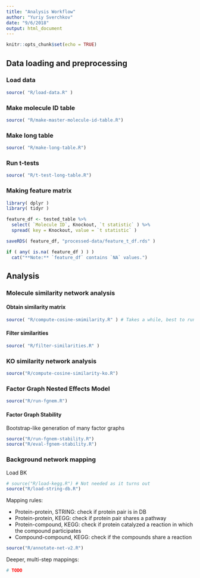 ```yaml
---
title: "Analysis Workflow"
author: "Yuriy Sverchkov"
date: "9/6/2018"
output: html_document
---
```


```r
knitr::opts_chunk$set(echo = TRUE)
```

## Data loading and preprocessing

### Load data
```r
source( "R/load-data.R" )
```

### Make molecule ID table
```r
source( "R/make-master-molecule-id-table.R")
```

### Make long table
```r
source( "R/make-long-table.R")
```

### Run t-tests
```r
source( "R/t-test-long-table.R")
```

### Making feature matrix
```r
library( dplyr )
library( tidyr )

feature_df <- tested_table %>%
  select( `Molecule ID`, Knockout, `t statistic` ) %>%
  spread( key = Knockout, value = `t statistic` )

saveRDS( feature_df, "processed-data/feature_t_df.rds" )
```

```r
if ( any( is.na( feature_df ) ) )
  cat("**Note:** `feature_df` contains `NA` values.")
```

## Analysis

### Molecule similarity network analysis

#### Obtain similarity matrix
```r
source( "R/compute-cosine-smimilarity.R" ) # Takes a while, best to run in separate process. Condor version also exists.
```

#### Filter similarities
```r
source( "R/filter-similarities.R" )
```

### KO similarity network analysis
```r
source("R/compute-cosine-similarity-ko.R")
```

### Factor Graph Nested Effects Model

```r
source("R/run-fgnem.R")
```

#### Factor Graph Stability

Bootstrap-like generation of many factor graphs

```r
source("R/run-fgnem-stability.R")
source("R/eval-fgnem-stability.R")
```

### Background network mapping

Load BK

```r
# source("R/load-kegg.R") # Not needed as it turns out
source("R/load-string-db.R")
```

Mapping rules:

  * Protein-protein, STRING: check if protein pair is in DB
  * Protein-protein, KEGG: check if protein pair shares a pathway
  * Protein-compound, KEGG: check if protein catalyzed a reaction in which the compound participates
  * Compound-compound, KEGG: check if the compounds share a reaction

```r
source("R/annotate-net-v2.R")
```

Deeper, multi-step mappings:

```r
# TODO
```